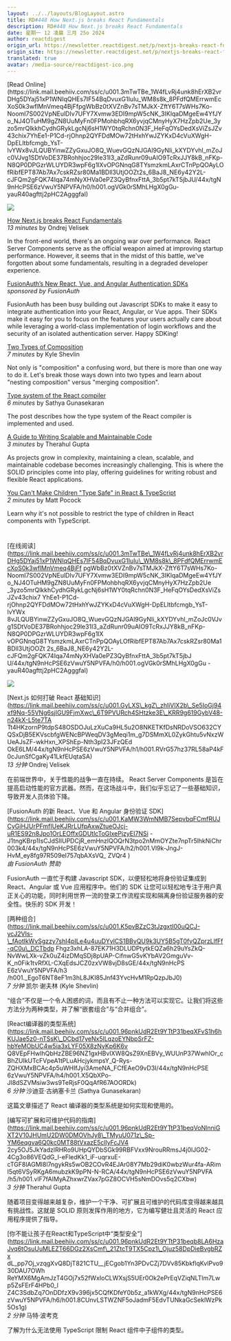 ```yaml
---
layout: ../../layouts/BlogLayout.astro
title: RD#448 How Next.js breaks React Fundamentals
description: RD#448 How Next.js breaks React Fundamentals
date: 星期一 12 凌晨 三月 25o 2024
author: reactdigest
origin_url: https://newsletter.reactdigest.net/p/nextjs-breaks-react-fundamentals
origin_site: https://newsletter.reactdigest.net/p/nextjs-breaks-react-fundamentals
translated: true
avatar: /media-source/reactdigest-ico.png
---
```



<Reference client:only="react" title="RD#448 How Next.js breaks React Fundamentals" url="https://newsletter.reactdigest.net/p/nextjs-breaks-react-fundamentals" />

<Detail client:only="react">
	[Read Online](https://link.mail.beehiiv.com/ss/c/u001.3mTwTBe_1W4fLvRj4unk8hErXB2vrDHg5DYaj51xP1WNIqQHEs7IF54BqDvuxG1IuIu_WM8s8k_8PFdfQMErrwmEcXoS0k3wflMnVmeq4BjFfpgWbBz0tXVZnBv7sTMJkX-ZftY6T7sWHs7Ko-NoomI7S002VpNEulDIv7UFY7Xvmw3EDI9mpW5cNK_3IKlqaDMgeEw4YfJYo_NJ4OTuHM9gZN8UuMyFn0FPMohbhqRX6yvjqCMnyHyX7HzZpb2Ue_3yzo5mrQlkkhCydhGRykLgcNj6sH1WY0tqRchn0N3F_HeFqOYsDedXsViZsJZv43chix7YhEe1-P1Cd-rjOhnp2QYFDdMOw72tHxhYwJZYKxD4cVuXWgH-DpELltbfcmgb_YsT-lvYWx8vJLQUBYinwZZyGxuJO8Q_WuevGQzNJGAl9GyNIi_kXYDYvhl_mZoJc0VJvg1SDtVoDE37BRohhjoc29le31I3_aZdRunr09uAIO9TcRxJJY8kB_nFKp-N8QP0DPGzrWLUYDR3wpF6g1lXvOPGNnqG8TYsmzkmLAxrCTnPpQOAyLOfRibfEPT87Ab7Ax7cskRZsr80Ma1BDll3UtjOOZt2s_6BaJ8_NE6y42Y2L-cJFQm2gFQK74Iqa74mNyXHVa0ePZ3QyBfnxFttA_3b5pt7kT5jbJU/44x/tgN9nHcPSE6zVwuY5NPVFA/h0/h001.ogVGk0rSMhLHgX0gGu-yauR40agfttj2pHC2AgggfaI)

![](https://link.mail.beehiiv.com/ss/o/u001.Btu2bd7uwPPtNpvEhFUmtA/44x/tgN9nHcPSE6zVwuY5NPVFA/ho.gif)

[How Next.js breaks React Fundamentals](https://link.mail.beehiiv.com/ss/c/u001.GyLXS_kgZ_zhliVlX2b_Se5IoGj94xf9Nq-55VNg6sjIGU9FjmXwc_6T9PVURch4SHtzke3E_KRR9g619GybV48-n24kX-L5te7TATt4HKzornP9tdpS48OSDOJuLzXuCa9HL5u2O8NKETKfDsNRDoVSO632CYQSxDjB5EKVscbfgWENcBPWeqDV3gMeqi1m_g7DSMmXL0ZykGhtu5vNxzWUeAJsZF-wkHxn_XPShEp-Nth3pI23JFzQEdOkE6lM/44x/tgN9nHcPSE6zVwuY5NPVFA/h1/h001.RVrG57hz37RL58aP4kF0cJunSfCgaKy41LkfEUqtaSA)  
_13 minutes_ by Ondrej Velisek

In the front-end world, there's an ongoing war over performance. React Server Components serve as the official weapon aimed at improving startup performance. However, it seems that in the midst of this battle, we've forgotten about some fundamentals, resulting in a degraded developer experience.

[FusionAuth’s New React, Vue, and Angular Authentication SDKs](https://link.mail.beehiiv.com/ss/c/u001.KaMW3WmNMB7SepvbqFCmfRUJCyGiHJUrPFmfIUeKJRrLUfpAxwZtueOJcj-uR1ES92n8Jpo1OrLEOffxGDUtlcToGIxePjzyEI7NSi-J1tngKBrp1IsCJdSlIUPDCjR_emHnzlQOQrN3tpo2nMmOYZte7npTr5lhkNiChr003k4/44x/tgN9nHcPSE6zVwuY5NPVFA/h2/h001.Vl9k-JngJ-HvM_ey8fg97R509eI757qbAXsVQ_ZVQr4)  
_sponsored by FusionAuth_

FusionAuth has been busy building out Javascript SDKs to make it easy to integrate authentication into your React, Angular, or Vue apps. Their SDKs make it easy for you to focus on the features your users actually care about while leveraging a world-class implementation of login workflows and the security of an isolated authentication server. Happy SDKing!

[Two Types of Composition](https://link.mail.beehiiv.com/ss/c/u001.K5pvBZzC3tJzgxtI00uQCJ-ycJ2VIs-_fAotlkWvSgzzy7shI4pILe4u4uuDYylCS1BBvQU9k3UY5B5gT0fvQZprzLlfFf-qC0u_DCTbdpFhgz3xhLA-87EK71H3DLUDPtytkEQZa6h29uYsZkQ-NvWwLXk-vZk0uZ4izDMqSDj8pUAP-CifnwG5vKYbAV2GmguVv-K_n0Fik1tvRfXL-CXqEdsJCZ0zxVW8vjD8sGE/44x/tgN9nHcPSE6zVwuY5NPVFA/h3/h001._EgoT6NT8eF1m3hL8JKI85Jnf43YvcHvM1RpQzpJbJ0)  
_7 minutes_ by Kyle Shevlin

Not only is "composition" a confusing word, but there is more than one way to do it. Let's break those ways down into two types and learn about "nesting composition" versus "merging composition".

[Type system of the React compiler](https://link.mail.beehiiv.com/ss/c/u001.96pnkUdR2Et9YTtP31beqXFvS1h6hKUJae5z0-nTSsK_DCbd17yeNx5lLqzoEYNbpSrFZ-hbYeMObUC4w5ia3xLYF05X8zNyKp6K6vQ8VEpFHwIhQbHzZBE96NZ1gxHBvIXW8QsZ9XnEBVy_WUUnP37WwhlOr_cBhZUIkUTcFVpeA1tPLuAHcjykmpsY_Q-Rys-ZQHXMxBCAc4p5uWHIfJyi3AmeNA_FCfEAeO9vD3I/44x/tgN9nHcPSE6zVwuY5NPVFA/h4/h001.X5QbXPo-Jl8dSZVMsiw3ws9TeRjsF0QqAfR67AOORDk)  
_6 minutes_ by Sathya Gunasekaran

The post describes how the type system of the React compiler is implemented and used.

[A Guide to Writing Scalable and Maintainable Code](https://link.mail.beehiiv.com/ss/c/u001.96pnkUdR2Et9YTtP31beqVoNlnniGXT2V10JHUmU2DW0DMOVhJy8_TMyuU071z_Sp-YM6eqgva6Q0kc0MT88tVxazE5cllyFcJV42cy5OJ5JkYadzlRHRo9UHpQYDbSGk99RBFVxx9NrouRRmsJ4j0lJG02-4Cg3o86VEQdG_l-eFledKk1_iF-uqrxuE-cTGF8lAGMI8l7ngykRs5wOB2COvR4EJAr08Y7Mb29diK0wbzWur4fa-ARimI5qt6VSyRKgA6mubzkK9pPN-N-rCA/44x/tgN9nHcPSE6zVwuY5NPVFA/h5/h001.vlF7fAIMyAZhxwrZVax7pGZ8OCVH5sNmDOvs5q2CXbw)  
_3 minutes_ by Therahul Gupta

As projects grow in complexity, maintaining a clean, scalable, and maintainable codebase becomes increasingly challenging. This is where the SOLID principles come into play, offering guidelines for writing robust and flexible React applications.

[You Can't Make Children "Type Safe" in React & TypeScript](https://link.mail.beehiiv.com/ss/c/u001.96pnkUdR2Et9YTtP31beqb8LA6HzaJvq6tOsuUuMLEZT66DGz2XsCmf_21ZtcT9TX5Cpz1_Ojuz58DpDieBvgbRZxdL_pp7Oj_vzqgXvQ8DjT821CTU__jECgob1Yn3PDvCZj7DVv85KbkflqKvlPvo930DAU7OWhReYMX6MgAmJzT4GOj7x52fWxIoCLWXsjS5UEr0Ok2ePrEqVZiqNLTlm7Lwp5ZsFErF4HPb0_lZ4C3SdbZq7OnDDfzX9v396jx5CQfKDfeY0b5z_a1kWXg/44x/tgN9nHcPSE6zVwuY5NPVFA/h6/h001.8CUnvLSTWZNF5oJadmF5EdvTUNkaGcSeklWzPk5Os1g)  
_2 minutes_ by Matt Pocock

Learn why it's not possible to restrict the type of children in React components with TypeScript.

#
</Detail>

\[在线阅读]\(https://link.mail.beehiiv.com/ss/c/u001.3mTwTBe\_1W4fLvRj4unk8hErXB2vrDHg5DYaj51xP1WNIqQHEs7IF54BqDvuxG1IuIu\_WM8s8k\_8PFdfQMErrwmEcXoS0k3wflMnVmeq4BjFf pgWbBz0tXVZnBv7sTMJkX-ZftY6T7sWHs7Ko-NoomI7S002VpNEulDIv7UFY7Xvmw3EDI9mpW5cNK\_3IKlqaDMgeEw4YfJYo\_NJ4OTuHM9gZN8UuMyFn0FPMohbhqRX6yvjqCMnyHyX7HzZpb2Ue \_3yzo5mrQlkkhCydhGRykLgcNj6sH1WY0tqRchn0N3F\_HeFqOYsDedXsViZsJZv43chix7 YhEe1-P1Cd-rjOhnp2QYFDdMOw72tHxhYwJZYKxD4cVuXWgH-DpELltbfcmgb\_YsT-lvYWx 8vJLQUBYinwZZyGxuJO8Q\_WuevGQzNJGAl9GyNIi\_kXYDYvhl\_mZoJc0VJvg1SDtVoDE37BRohhjoc29le31I3\_aZdRunr09uAIO9TcRxJJY8kB\_nFKp-N8QP0DPGzrWLUYDR3wpF6g1lX vOPGNnqG8TYsmzkmLAxrCTnPpQOAyLOfRibfEPT87Ab7Ax7cskRZsr80Ma1BDll3UtjOOZt 2s\_6BaJ8\_NE6y42Y2L-cJFQm2gFQK74Iqa74mNyXHVa0ePZ3QyBfnxFttA\_3b5pt7kT5jbJ U/44x/tgN9nHcPSE6zVwuY5NPVFA/h0/h001.ogVGk0rSMhLHgX0gGu -yauR40agfttj2pHC2AgggfaI)

![](https://link.mail.beehiiv.com/ss/o/u001.Btu2bd7uwPPtNpvEhFUmtA/44x/tgN9nHcPSE6zVwuY5NPVFA/ho.gif)

\[Next.js 如何打破 React 基础知识]\(https://link.mail.beehiiv.com/ss/c/u001.GyLXS\_kgZ\_zhliVlX2b\_Se5IoGj94xf9Nq-55VNg6sjIGU9FjmXwc\_6T9PVURch4SHtzke3E\_KRR9g619GybV48-n24kX-L5te7TA Tt4HKzornP9tdpS48OSDOJuLzXuCa9HL5u2O8NKETKfDsNRDoVSO632CYQSxDjB5EKVscbfgWENcBPWeqDV3gMeqi1m\_g7DSMmXL0ZykGhtu5vNxzWUeAJsZF-wkHxn\_XPShEp-Nth3pI23JFzQEd OkE6LM/44x/tgN9nHcPSE6zVwuY5NPVFA/h1/h001.RVrG57hz37RL58aP4kF0cJunSfCgaKy41LkfEUqtaSA) \
*13 分钟* Ondrej Velisek

在前端世界中，关于性能的战争一直在持续。 React Server Components 是旨在提高启动性能的官方武器。然而，在这场战斗中，我们似乎忘记了一些基础知识，导致开发人员体验下降。

\[FusionAuth 的新 React、Vue 和 Angular 身份验证 SDK]\(https://link.mail.beehiiv.com/ss/c/u001.KaMW3WmNMB7SepvbqFCmfRUJCyGiHJUrPFmfIUeKJRrLUfpAxwZtueOJcj-uR1ES92n8Jpo1OrLEOffxGDUtlcToGIxePjzyEI7NSi -J1tngKBrp1IsCJdSlIUPDCjR\_emHnzlQOQrN3tpo2nMmOYZte7npTr5lhkNiChr003k4/44x/tgN9nHcPSE6zVwuY5NPVFA/h2/h001.Vl9k-JngJ-HvM\_ey8fg97R509eI757qbAXsVQ\_ ZVQr4 )\
*由 FusionAuth 赞助*

FusionAuth 一直忙于构建 Javascript SDK，以便轻松地将身份验证集成到 React、Angular 或 Vue 应用程序中。他们的 SDK 让您可以轻松地专注于用户真正关心的功能，同时利用世界一流的登录工作流程实现和隔离身份验证服务器的安全性。快乐的 SDK 开发！

\[两种组合]\(https://link.mail.beehiiv.com/ss/c/u001.K5pvBZzC3tJzgxtI00uQCJ-ycJ2VIs-\_fAotlkWvSgzzy7shI4pILe4u4uuDYylCS1BBvQU9k3UY5B5gT0fvQZprzLlfFf-qC0u\_DCTbdp Fhgz3xhLA-87EK71H3DLUDPtytkEQZa6h29uYsZkQ-NvWwLXk-vZk0uZ4izDMqSDj8pUAP-CifnwG5vKYbAV2GmguVv-K\_n0Fik1tvRfXL-CXqEdsJCZ0zxVW8vjD8sGE/44x/tgN9nHcPS E6zVwuY5NPVFA/h3 /h001.\_EgoT6NT8eF1m3hL8JKI85Jnf43YvcHvM1RpQzpJbJ0)\
*7 分钟* 凯尔·谢夫林 (Kyle Shevlin)

“组合”不仅是一个令人困惑的词，而且有不止一种方法可以实现它。让我们将这些方法分为两种类型，并了解“嵌套组合”与“合并组合”。

\[React编译器的类型系统]\(https://link.mail.beehiiv.com/ss/c/u001.96pnkUdR2Et9YTtP31beqXFvS1h6hKUJae5z0-nTSsK\_DCbd17yeNx5lLqzoEYNbpSrFZ-hbYeMObUC4w5ia3xLYF05X8zNyKp6K6v Q8VEpFHwIhQbHzZBE96NZ1gxHBvIXW8QsZ9XnEBVy\_WUUnP37WwhlOr\_cBhZUIkUTcFVpeA1tPLuAHcjykmpsY\_Q-Rys-ZQHXMxBCAc4p5uWHIfJyi3AmeNA\_FCfEAeO9vD3I/44x/tgN9nHcPSE 6zVwuY5NPVFA/h4/h001.X5QbXPo-Jl8dSZVMsiw3ws9TeRjsF0QqAfR67AOORDk)\
*6 分钟* 沙迪亚·古纳塞卡兰 (Sathya Gunasekaran)

这篇文章描述了 React 编译器的类型系统是如何实现和使用的。

\[编写可扩展和可维护代码的指南]\(https://link.mail.beehiiv.com/ss/c/u001.96pnkUdR2Et9YTtP31beqVoNlnniGXT2V10JHUmU2DW0DMOVhJy8\_TMyuU071z\_Sp-YM6eqgva6Q0kc0MT88tVxazE5cllyFcJV4 2cy5OJ5JkYadzlRHRo9UHpQYDbSGk99RBFVxx9NrouRRmsJ4j0lJG02-4Cg3o86VEQdG\_l-eFledKk1\_iF-uqrxuE-cTGF8lAGMI8l7ngykRs5wOB2COvR4EJAr08Y7Mb29diK0wbzWur4fa-ARim I5qt6VSyRKgA6mubzkK9pPN-N-RCA/44x/tgN9nHcPSE6zVwuY5NPVFA /h5/h001.vlF7fAIMyAZhxwrZVax7pGZ8OCVH5sNmDOvs5q2CXbw)\
*3 分钟* Therahul Gupta

随着项目变得越来越复杂，维护一个干净、可扩展且可维护的代码库变得越来越具有挑战性。这就是 SOLID 原则发挥作用的地方，它为编写健壮且灵活的 React 应用程序提供了指导。

\[你不能让孩子在React和TypeScript中“类型安全”]\(https://link.mail.beehiiv.com/ss/c/u001.96pnkUdR2Et9YTtP31beqb8LA6HzaJvq6tOsuUuMLEZT66DGz2XsCmf\_21ZtcT9TX5Cpz1\_Ojuz58DpDieBvgbRZx dL\_pp7Oj\_vzqgXvQ8DjT821CTU\_\_jECgob1Yn3PDvCZj7DVv85KbkflqKvlPvo930DAU7OWh ReYMX6MgAmJzT4GOj7x52fWxIoCLWXsjS5UEr0Ok2ePrEqVZiqNLTlm7Lwp5ZsFErF4HPb0\_l Z4C3SdbZq7OnDDfzX9v396jx5CQfKDfeY0b5z\_a1kWXg/44x/tgN9nHcPSE6zVwuY5NPVFA/h6/h001.8CUnvLSTWZNF5oJadmF5EdvTUNkaGcSeklWzPk5Os1g)\
*2 分钟* 马特·波考克

了解为什么无法使用 TypeScript 限制 React 组件中子组件的类型。

#


